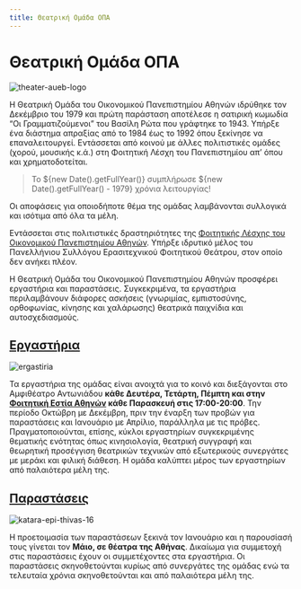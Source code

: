 ```yaml
---
title: Θεατρική Ομάδα ΟΠΑ
---
```


# Θεατρική Ομάδα ΟΠΑ
![theater-aueb-logo](/img/logo-512x512.png)

Η Θεατρική Ομάδα του Οικονομικού Πανεπιστημίου Αθηνών ιδρύθηκε τον Δεκέμβριο του 1979 και πρώτη παράσταση αποτέλεσε η σατιρική κωμωδία “Οι Γραμματιζούμενοι” του Βασίλη Ρώτα που γράφτηκε το 1943. Υπήρξε ένα διάστημα απραξίας από το 1984 έως το 1992 όπου ξεκίνησε να επαναλειτουργεί. Εντάσσεται από κοινού με άλλες πολιτιστικές ομάδες (χορού, μουσικής κ.ά.) στη Φοιτητική Λέσχη του Πανεπιστημίου απ’ όπου και χρηματοδοτείται.

> Το ${new Date().getFullYear()} συμπλήρωσε ${new Date().getFullYear() - 1979} χρόνια λειτουργίας!

Οι αποφάσεις για οποιοδήποτε θέμα της ομάδας λαμβάνονται συλλογικά και ισότιμα από όλα τα μέλη.

Εντάσσεται στις πολιτιστικές δραστηριότητες της [Φοιτητικής Λέσχης του Οικονομικού Πανεπιστημίου Αθηνών](https://lesxi.aueb.gr). Υπήρξε ιδρυτικό μέλος του Πανελλήνιου Συλλόγου Ερασιτεχνικού Φοιτητικού Θεάτρου, στον οποίο δεν ανήκει πλέον.

Η Θεατρική Ομάδα του Οικονομικού Πανεπιστημίου Αθηνών προσφέρει εργαστήρια και παραστάσεις. Συγκεκριμένα, τα εργαστήρια περιλαμβάνουν διάφορες ασκήσεις (γνωριμίας, εμπιστοσύνης, ορθοφωνίας, κίνησης και χαλάρωσης) θεατρικά παιχνίδια και αυτοσχεδιασμούς.

## [Εργαστήρια](/ergastiria)
![ergastiria](/img/ergastiria.jpg)

Τα εργαστήρια της ομάδας είναι ανοιχτά για το κοινό και διεξάγονται στο Αμφιθέατρο Αντωνιάδου **κάθε Δευτέρα, Τετάρτη, Πέμπτη και στην [Φοιτητική Εστία Αθηνών](https://lesxi.aueb.gr/el/content/φοιτητική-εστία-αθηνών) κάθε Παρασκευή στις 17:00-20:00**. Την περίοδο Οκτώβρη με Δεκέμβρη, πριν την έναρξη των προβών για παραστάσεις και Ιανουάριο με Απρίλιο, παράλληλα με τις πρόβες. Πραγματοποιούνται, επίσης, κύκλοι εργαστηρίων συγκεκριμένης θεματικής ενότητας όπως κινησιολογία, θεατρική συγγραφή και θεωρητική προσέγγιση θεατρικών τεχνικών από εξωτερικούς συνεργάτες με μεράκι και φιλική διάθεση. H ομάδα καλύπτει μέρος των εργαστηρίων από παλαιότερα μέλη της.

## [Παραστάσεις](/parastaseis)
![katara-epi-thivas-16](/img/katara-epi-thivas/11.png)

Η προετοιμασία των παραστάσεων ξεκινά τον Ιανουάριο και η παρουσίασή τους γίνεται τον **Μάιο, σε θέατρα της Αθήνας**. Δικαίωμα για συμμετοχή στις παραστάσεις έχουν οι συμμετέχοντες στα εργαστήρια. Οι παραστάσεις σκηνοθετούνται κυρίως από συνεργάτες της ομάδας ενώ τα τελευταία χρόνια σκηνοθετούνται και από παλαιότερα μέλη της.

<!-- 
## [Λάβερς, ένα ρομάντζο για εννέα πρόσωπα](/parastaseis/2025/lavers-ena-romantzo-gia-ennea-prosopa)
![lavers-ena-romantzo-gia-ennea-prosopa/poster](/img/lavers-ena-romantzo-gia-ennea-prosopa/poster.png)

> *Που πηγαίνει ο έρωτας όταν χάνεται; Πόσο διαρκεί το για πάντα;*

## [Μικροί Πυροβολισμοί Μέσα στη Νύχτα](/parastaseis/2025/mikroi-pirovolismoi-mesa-sti-nixta)
![mikroi-pirovolismoi-mesa-sti-nixta](/img/mikroi-pirovolismoi-mesa-sti-nixta/poster.png)

> *Ένα παραμύθι για την οργή, τη δικαιοσύνη και τη δύναμη του πλήθους*
-->
